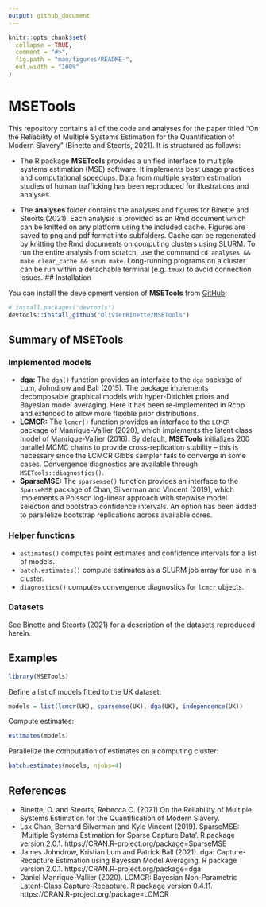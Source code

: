 ```yaml
---
output: github_document
---
```


<!-- README.md is generated from README.Rmd. Please edit that file -->

```r
knitr::opts_chunk$set(
  collapse = TRUE,
  comment = "#>",
  fig.path = "man/figures/README-",
  out.width = "100%"
)
```

# MSETools

<!-- badges: start -->
<!-- badges: end -->

This repository contains all of the code and analyses for the paper
titled “On the Reliability of Multiple Systems Estimation for the
Quantification of Modern Slavery” (Binette and Steorts, 2021). It is
structured as follows:

-   The R package **MSETools** provides a unified interface to multiple
    systems estimation (MSE) software. It implements best usage
    practices and computational speedups. Data from multiple system
    estimation studies of human trafficking has been reproduced for
    illustrations and analyses.

-   The **analyses** folder contains the analyses and figures for Binette
    and Steorts (2021). Each analysis is provided as an Rmd document
    which can be knitted on any platform using the included cache.
    Figures are saved to png and pdf format into subfolders. Cache can
    be regenerated by knitting the Rmd documents on computing clusters
    using SLURM. To run the entire analysis from scratch, use the command `cd analyses && make clear_cache && srun make`. Long-running programs on a cluster can be run within a detachable terminal (e.g. `tmux`) to avoid connection issues.
## Installation

You can install the development version of **MSETools** from [GitHub](https://github.com/):

``` r
# install.packages("devtools")
devtools::install_github("OlivierBinette/MSETools")
```

## Summary of MSETools


### Implemented models

  - **dga:** The `dga()` function provides an interface to the `dga` package of Lum, Johndrow and Ball (2015). The package implements decomposable graphical models with hyper-Dirichlet priors and Bayesian model averaging. Here it has been re-implemented in Rcpp and extended to allow more flexible prior distributions.
  - **LCMCR:** The `lcmcr()` function provides an interface to the
    `LCMCR` package of Manrique-Vallier (2020), which implements the
    latent class model of Manrique-Vallier (2016). By default,
    **MSETools** initializes 200 parallel MCMC chains to provide
    cross-replication stability – this is necessary since the LCMCR
    Gibbs sampler fails to converge in some cases. Convergence
    diagnostics are available through `MSETools::diagnostics()`.
  - **SparseMSE:** The `sparsemse()` function provides an interface to
    the `SparseMSE` package of Chan, Silverman and Vincent (2019), which
    implements a Poisson log-linear approach with stepwise model
    selection and bootstrap confidence intervals. An option has been
    added to parallelize bootstrap replications across available cores.

### Helper functions

  - `estimates()` computes point estimates and confidence intervals for
    a list of models.
  - `batch.estimates()` compute estimates as a SLURM job array for use in a cluster.
  - `diagnostics()` computes convergence diagnostics for `lcmcr`
    objects.

### Datasets

See Binette and Steorts (2021) for a description of the datasets reproduced herein.


## Examples

```r
library(MSETools)
```

Define a list of models fitted to the UK dataset:

```r
models = list(lcmcr(UK), sparsemse(UK), dga(UK), independence(UK))
```

Compute estimates:

```r
estimates(models)
```

Parallelize the computation of estimates on a computing cluster:

```r
batch.estimates(models, njobs=4)
```


## References

- Binette, O. and Steorts, Rebecca C. (2021) On the Reliability of Multiple Systems Estimation for the Quantification of Modern Slavery.
- Lax Chan, Bernard Silverman and Kyle Vincent (2019). SparseMSE: 'Multiple Systems
  Estimation for Sparse Capture Data'. R package version 2.0.1.
  https://CRAN.R-project.org/package=SparseMSE
- James Johndrow, Kristian Lum and Patrick Ball (2021). dga: Capture-Recapture
  Estimation using Bayesian Model Averaging. R package version 2.0.1.
  https://CRAN.R-project.org/package=dga
- Daniel Manrique-Vallier (2020). LCMCR: Bayesian Non-Parametric Latent-Class
  Capture-Recapture. R package version 0.4.11. https://CRAN.R-project.org/package=LCMCR

